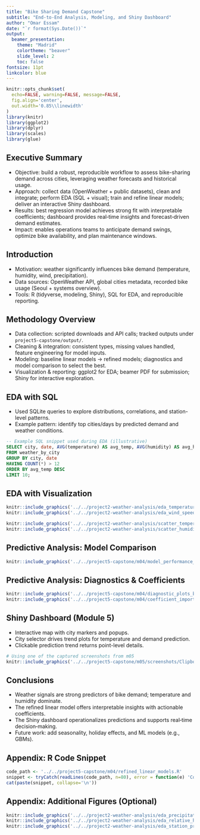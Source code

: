 ```yaml
---
title: "Bike Sharing Demand Capstone"
subtitle: "End-to-End Analysis, Modeling, and Shiny Dashboard"
author: "Omar Essam"
date: "`r format(Sys.Date())`"
output:
  beamer_presentation:
    theme: "Madrid"
    colortheme: "beaver"
    slide_level: 2
    toc: false
fontsize: 11pt
linkcolor: blue
---
```


```r
knitr::opts_chunk$set(
  echo=FALSE, warning=FALSE, message=FALSE,
  fig.align='center',
  out.width='0.85\\linewidth'
)
library(knitr)
library(ggplot2)
library(dplyr)
library(scales)
library(glue)
```

## Executive Summary

- Objective: build a robust, reproducible workflow to assess bike-sharing demand across cities, leveraging weather forecasts and historical usage.
- Approach: collect data (OpenWeather + public datasets), clean and integrate; perform EDA (SQL + visual); train and refine linear models; deliver an interactive Shiny dashboard.
- Results: best regression model achieves strong fit with interpretable coefficients; dashboard provides real‑time insights and forecast‑driven demand estimates.
- Impact: enables operations teams to anticipate demand swings, optimize bike availability, and plan maintenance windows.

## Introduction

- Motivation: weather significantly influences bike demand (temperature, humidity, wind, precipitation).
- Data sources: OpenWeather API, global cities metadata, recorded bike usage (Seoul + systems overview).
- Tools: R (tidyverse, modeling, Shiny), SQL for EDA, and reproducible reporting.

## Methodology Overview

- Data collection: scripted downloads and API calls; tracked outputs under `project5-capstone/output/`.
- Cleaning & integration: consistent types, missing values handled, feature engineering for model inputs.
- Modeling: baseline linear models → refined models; diagnostics and model comparison to select the best.
- Visualization & reporting: ggplot2 for EDA; beamer PDF for submission; Shiny for interactive exploration.

## EDA with SQL

- Used SQLite queries to explore distributions, correlations, and station-level patterns.
- Example pattern: identify top cities/days by predicted demand and weather conditions.

```sql
-- Example SQL snippet used during EDA (illustrative)
SELECT city, date, AVG(temperature) AS avg_temp, AVG(humidity) AS avg_hum
FROM weather_by_city
GROUP BY city, date
HAVING COUNT(*) > 12
ORDER BY avg_temp DESC
LIMIT 10;
```

## EDA with Visualization

```r
knitr::include_graphics('../../project2-weather-analysis/eda_temperature.png')
knitr::include_graphics('../../project2-weather-analysis/eda_wind_speed.png')
```

```r
knitr::include_graphics('../../project2-weather-analysis/scatter_temperature.png')
knitr::include_graphics('../../project2-weather-analysis/scatter_humidity.png')
```

## Predictive Analysis: Model Comparison

```r
knitr::include_graphics('../../project5-capstone/m04/model_performance_comparison.png')
```

## Predictive Analysis: Diagnostics & Coefficients

```r
knitr::include_graphics('../../project5-capstone/m04/diagnostic_plots_best_model.png')
knitr::include_graphics('../../project5-capstone/m04/coefficient_importance_plot.png')
```

## Shiny Dashboard (Module 5)

- Interactive map with city markers and popups.
- City selector drives trend plots for temperature and demand prediction.
- Clickable prediction trend returns point-level details.

```r
# Using one of the captured screenshots from m05
knitr::include_graphics('../../project5-capstone/m05/screenshots/Clipboard Image.jpg')
```

## Conclusions

- Weather signals are strong predictors of bike demand; temperature and humidity dominate.
- The refined linear model offers interpretable insights with actionable coefficients.
- The Shiny dashboard operationalizes predictions and supports real‑time decision‑making.
- Future work: add seasonality, holiday effects, and ML models (e.g., GBMs).

## Appendix: R Code Snippet

```r
code_path <- '../../project5-capstone/m04/refined_linear_models.R'
snippet <- tryCatch(readLines(code_path, n=80), error = function(e) 'Code unavailable')
cat(paste(snippet, collapse='\n'))
```

## Appendix: Additional Figures (Optional)

```r
knitr::include_graphics('../../project2-weather-analysis/eda_precipitation.png')
knitr::include_graphics('../../project2-weather-analysis/eda_relative_humidity.png')
knitr::include_graphics('../../project2-weather-analysis/eda_station_pressure.png')
```